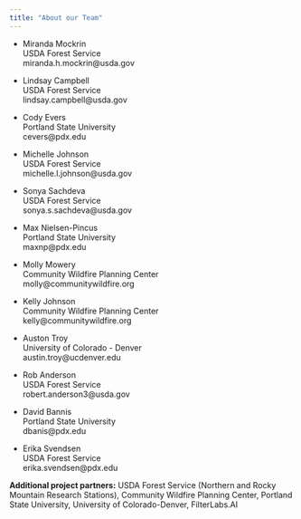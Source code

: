 ```yaml
---
title: "About our Team"
---
```


-   Miranda Mockrin\
    USDA Forest Service\
    miranda.h.mockrin\@usda.gov

-   Lindsay Campbell\
    USDA Forest Service\
    lindsay.campbell\@usda.gov

-   Cody Evers\
    Portland State University\
    cevers\@pdx.edu

-   Michelle Johnson\
    USDA Forest Service\
    michelle.l.johnson\@usda.gov

-   Sonya Sachdeva\
    USDA Forest Service\
    sonya.s.sachdeva\@usda.gov

-   Max Nielsen-Pincus\
    Portland State University\
    maxnp\@pdx.edu

-   Molly Mowery\
    Community Wildfire Planning Center\
    molly\@communitywildfire.org

-   Kelly Johnson\
    Community Wildfire Planning Center\
    kelly\@communitywildfire.org

-   Auston Troy\
    University of Colorado - Denver\
    austin.troy\@ucdenver.edu

-   Rob Anderson\
    USDA Forest Service\
    robert.anderson3\@usda.gov
    
-   David Bannis\
    Portland State University\
    dbanis\@pdx.edu
    
-   Erika Svendsen\
    USDA Forest Service\
    erika.svendsen\@pdx.edu


**Additional project partners:** USDA Forest Service (Northern and Rocky Mountain Research Stations), Community Wildfire Planning Center, Portland State University, University of Colorado-Denver, FilterLabs.AI
